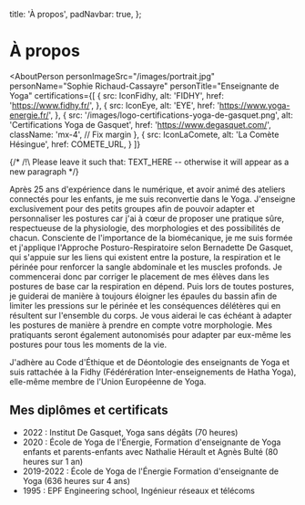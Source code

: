 
  title: 'À propos',
  padNavbar: true,
};

# À propos

<AboutPerson
  personImageSrc="/images/portrait.jpg"
  personName="Sophie Richaud-Cassayre"
  personTitle="Enseignante de Yoga"
  certifications={[
    {
      src: IconFidhy,
      alt: 'FIDHY',
      href: 'https://www.fidhy.fr/',
    },
    {
      src: IconEye,
      alt: 'EYE',
      href: 'https://www.yoga-energie.fr/',
    },
    {
      src: '/images/logo-certifications-yoga-de-gasquet.png',
      alt: 'Certifications Yoga de Gasquet',
      href: 'https://www.degasquet.com/',
      className: 'mx-4', // Fix margin
    },
    {
      src: IconLaComete,
      alt: 'La Comète Hésingue',
      href: COMETE_URL,
    }
  ]}
>
  {/* /!\ Please leave it such that: <Quoted>TEXT_HERE -- otherwise it will appear as a new paragraph */}

  <Quoted>Après 25 ans d'expérience dans le numérique, et avoir animé des ateliers connectés pour les enfants, je me suis
    reconvertie dans le Yoga. J'enseigne exclusivement pour des petits groupes afin de pouvoir adapter et personnaliser
    les postures car j'ai à cœur de proposer une pratique sûre, respectueuse de la physiologie, des morphologies et des
    possibilités de chacun. Consciente de l'importance de la biomécanique, je me suis formée et j'applique l'Approche
    Posturo-Respiratoire selon Bernadette De Gasquet, qui s'appuie sur les liens qui existent entre la posture, la
    respiration et le périnée pour renforcer la sangle abdominale et les muscles profonds. Je commencerai donc par
    corriger le placement de mes élèves dans les postures de base car la respiration en dépend. Puis lors de toutes
    postures, je guiderai de manière à toujours éloigner les épaules du bassin afin de limiter les pressions sur le
    périnée et les conséquences délétères qui en résultent sur l'ensemble du corps. Je vous aiderai le cas échéant à
    adapter les postures de manière à prendre en compte votre morphologie. Mes pratiquants seront également autonomisés
    pour adapter par eux-même les postures pour tous les moments de la vie.</Quoted>

  J'adhère au Code d'Éthique et de Déontologie des enseignants de Yoga et suis rattachée à la Fidhy (Fédérération
  Inter-enseignements de Hatha Yoga), elle-même membre de l'Union Européenne de Yoga.

  <h2 className="h5">Mes diplômes et certificats</h2>

  * 2022 : Institut De Gasquet, Yoga sans dégâts (70 heures)
  * 2020 : École de Yoga de l'Énergie, Formation d'enseignante de Yoga enfants et parents-enfants avec Nathalie Hérault
    et Agnès Bulté (80 heures sur 1 an)
  * 2019-2022 : École de Yoga de l'Énergie Formation d'enseignante de Yoga (636 heures sur 4 ans)
  * 1995 : EPF Engineering school, Ingénieur réseaux et télécoms
</AboutPerson>

